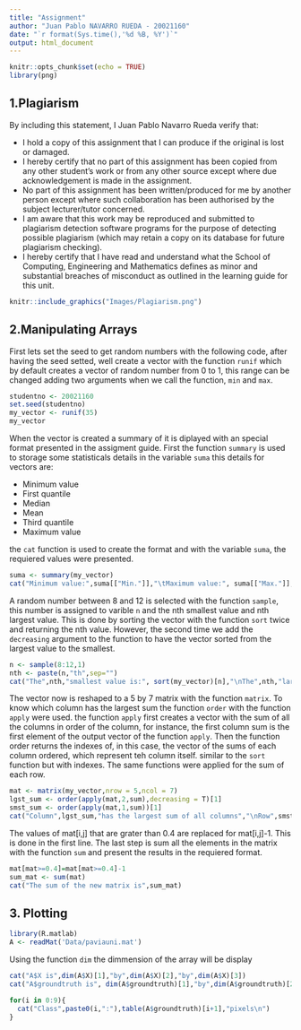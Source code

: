 ```yaml
---
title: "Assignment"
author: "Juan Pablo NAVARRO RUEDA - 20021160"
date: "`r format(Sys.time(),'%d %B, %Y')`"
output: html_document
---
```


```r
knitr::opts_chunk$set(echo = TRUE)
library(png)
```

## 1.Plagiarism

By including this statement, I Juan Pablo Navarro Rueda verify that:

+ I hold a copy of this assignment that I can produce if the original is lost or damaged.
+ I hereby certify that no part of this assignment has been copied from any other student’s work or from any other source except where due acknowledgement is made in the assignment.
+ No part of this assignment has been written/produced for me by another person except where such collaboration has been authorised by the subject lecturer/tutor concerned.
+ I am aware that this work may be reproduced and submitted to plagiarism detection software programs for the purpose of detecting possible plagiarism (which may retain a copy on its database for future plagiarism checking).
+ I hereby certify that I have read and understand what the School of Computing, Engineering and Mathematics defines as minor and substantial breaches of misconduct as outlined in the learning guide for this unit.

```r
knitr::include_graphics("Images/Plagiarism.png")
```

## 2.Manipulating Arrays

First lets set the seed to get random numbers with the following code, after having the seed setted, well create a vector with the function `runif` which by default creates a vector of random number from 0 to 1, this range can be changed adding two arguments when we call the function, `min` and `max`.
```r
studentno <- 20021160
set.seed(studentno)
my_vector <- runif(35)
my_vector
```

When the vector is created a summary of it is diplayed with an special format presented in the assigment guide. First the function `summary` is used to storage some statisticals details in the variable `suma` this details for vectors are: 

+ Minimum value
+ First quantile
+ Median
+ Mean
+ Third quantile
+ Maximum value

the `cat` function is used to create the format and with the variable `suma`, the requiered values were presented.
```r
suma <- summary(my_vector)
cat("Minimum value:",suma[["Min."]],"\tMaximum value:", suma[["Max."]],"\nAverage value:", suma[["Mean"]],"\tMedian value:",suma[["Median"]])
```
A random number between 8 and 12 is selected with the function `sample`, this number is assigned to varible `n` and the nth smallest value and nth largest value. This is done by sorting the vector with the function `sort` twice and returning the nth value. However, the second time we add the `decreasing` argument to the function to have the vector sorted from the largest value to the smallest.
```r
n <- sample(8:12,1)
nth <- paste(n,"th",sep="")
cat("The",nth,"smallest value is:", sort(my_vector)[n],"\nThe",nth,"largest value is:",sort(my_vector,decreasing = TRUE)[n])
```
The vector now is reshaped to a 5 by 7 matrix with the function `matrix`. To know which column has the largest sum the function `order` with the function `apply` were used. the function `apply` first creates a vector with the sum of all the columns in order of the column, for instance, the first column sum is the first element of the output vector of the function `apply`. Then the function order returns the indexes of, in this case, the vector of the sums of each column ordered, which represent teh column itself. similar to the `sort` function but with indexes. The same functions were applied for the sum of each row.
```r
mat <- matrix(my_vector,nrow = 5,ncol = 7)
lgst_sum <- order(apply(mat,2,sum),decreasing = T)[1]
smst_sum <- order(apply(mat,1,sum))[1]
cat("Column",lgst_sum,"has the largest sum of all columns","\nRow",smst_sum,"has the smallest sum of all rows")
```
The values of mat[i,j] that are grater than 0.4 are replaced for mat[i,j]-1. This is done in the first line. The last step is sum all the elements in the matrix with the function `sum` and present the results in the requiered format.
```r
mat[mat>=0.4]=mat[mat>=0.4]-1
sum_mat <- sum(mat)
cat("The sum of the new matrix is",sum_mat)
```

## 3. Plotting

```r
library(R.matlab)
A <- readMat('Data/paviauni.mat')
```
Using the function `dim` the dimmension of the array will be display
```r
cat("A$X is",dim(A$X)[1],"by",dim(A$X)[2],"by",dim(A$X)[3])
cat("A$groundtruth is", dim(A$groundtruth)[1],"by",dim(A$groundtruth)[2])
```

```r
for(i in 0:9){
  cat("Class",paste0(i,":"),table(A$groundtruth)[i+1],"pixels\n")
}
```
